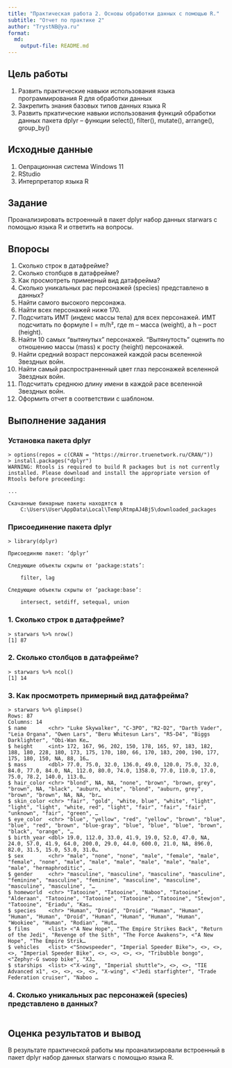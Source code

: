 ---
title: "Практическая работа 2. Основы обработки данных с помощью R."
subtitle: "Отчет по практике 2"
author: "TrystNB@ya.ru"
format: 
  md:
    output-file: README.md
---

## Цель работы

1. Развить практические навыки использования языка программирования R для обработки данных
2. Закрепить знания базовых типов данных языка R
3. Развить пркатические навыки использования функций обработки данных пакета dplyr – функции select(), filter(), mutate(), arrange(), group_by()


## Исходные данные

1.  Оепрационная система Windows 11 
2.  RStudio
3.  Интерпретатор языка R
     

## Задание 

Проанализировать встроенный в пакет dplyr набор данных starwars с помощью языка R и ответить на вопросы.


## Впоросы
1. Сколько строк в датафрейме?
2. Сколько столбцов в датафрейме?
3. Как просмотреть примерный вид датафрейма?
4. Сколько уникальных рас персонажей (species) представлено в данных?
5. Найти самого высокого персонажа.
6. Найти всех персонажей ниже 170.
7. Подсчитать ИМТ (индекс массы тела) для всех персонажей. ИМТ подсчитать по формуле I = m/h², где m – масса (weight), а h – рост (height).
8. Найти 10 самых "вытянутых" персонажей. "Вытянутость" оценить по отношению массы (mass) к росту (height) персонажей.
9. Найти средний возраст персонажей каждой расы вселенной Звездных войн.
10. Найти самый распространенный цвет глаз персонажей вселенной Звездных войн.
11. Подсчитать среднюю длину имени в каждой расе вселенной Звездных войн.
12. Оформить отчет в соответствии с шаблоном.


## Выполнение задания
### Установка пакета dplyr
```
> options(repos = c(CRAN = "https://mirror.truenetwork.ru/CRAN/"))
> install.packages("dplyr")
WARNING: Rtools is required to build R packages but is not currently installed. Please download and install the appropriate version of Rtools before proceeding:

...

Скачанные бинарные пакеты находятся в
	C:\Users\User\AppData\Local\Temp\RtmpAJ4Bj5\downloaded_packages
```

### Присоединение пакета dplyr
```
> library(dplyr)

Присоединяю пакет: ‘dplyr’

Следующие объекты скрыты от ‘package:stats’:

    filter, lag

Следующие объекты скрыты от ‘package:base’:

    intersect, setdiff, setequal, union
```

### 1. Сколько строк в датафрейме?
```
> starwars %>% nrow()
[1] 87
```

### 2. Сколько столбцов в датафрейме?
```
> starwars %>% ncol()
[1] 14
```

### 3. Как просмотреть примерный вид датафрейма?
```
> starwars %>% glimpse()
Rows: 87
Columns: 14
$ name       <chr> "Luke Skywalker", "C-3PO", "R2-D2", "Darth Vader", "Leia Organa", "Owen Lars", "Beru Whitesun Lars", "R5-D4", "Biggs Darklighter", "Obi-Wan Ke…
$ height     <int> 172, 167, 96, 202, 150, 178, 165, 97, 183, 182, 188, 180, 228, 180, 173, 175, 170, 180, 66, 170, 183, 200, 190, 177, 175, 180, 150, NA, 88, 16…
$ mass       <dbl> 77.0, 75.0, 32.0, 136.0, 49.0, 120.0, 75.0, 32.0, 84.0, 77.0, 84.0, NA, 112.0, 80.0, 74.0, 1358.0, 77.0, 110.0, 17.0, 75.0, 78.2, 140.0, 113.0…
$ hair_color <chr> "blond", NA, NA, "none", "brown", "brown, grey", "brown", NA, "black", "auburn, white", "blond", "auburn, grey", "brown", "brown", NA, NA, "br…
$ skin_color <chr> "fair", "gold", "white, blue", "white", "light", "light", "light", "white, red", "light", "fair", "fair", "fair", "unknown", "fair", "green", …
$ eye_color  <chr> "blue", "yellow", "red", "yellow", "brown", "blue", "blue", "red", "brown", "blue-gray", "blue", "blue", "blue", "brown", "black", "orange", "…
$ birth_year <dbl> 19.0, 112.0, 33.0, 41.9, 19.0, 52.0, 47.0, NA, 24.0, 57.0, 41.9, 64.0, 200.0, 29.0, 44.0, 600.0, 21.0, NA, 896.0, 82.0, 31.5, 15.0, 53.0, 31.0…
$ sex        <chr> "male", "none", "none", "male", "female", "male", "female", "none", "male", "male", "male", "male", "male", "male", "male", "hermaphroditic", …
$ gender     <chr> "masculine", "masculine", "masculine", "masculine", "feminine", "masculine", "feminine", "masculine", "masculine", "masculine", "masculine", "…
$ homeworld  <chr> "Tatooine", "Tatooine", "Naboo", "Tatooine", "Alderaan", "Tatooine", "Tatooine", "Tatooine", "Tatooine", "Stewjon", "Tatooine", "Eriadu", "Kas…
$ species    <chr> "Human", "Droid", "Droid", "Human", "Human", "Human", "Human", "Droid", "Human", "Human", "Human", "Human", "Wookiee", "Human", "Rodian", "Hut…
$ films      <list> <"A New Hope", "The Empire Strikes Back", "Return of the Jedi", "Revenge of the Sith", "The Force Awakens">, <"A New Hope", "The Empire Strik…
$ vehicles   <list> <"Snowspeeder", "Imperial Speeder Bike">, <>, <>, <>, "Imperial Speeder Bike", <>, <>, <>, <>, "Tribubble bongo", <"Zephyr-G swoop bike", "XJ…
$ starships  <list> <"X-wing", "Imperial shuttle">, <>, <>, "TIE Advanced x1", <>, <>, <>, <>, "X-wing", <"Jedi starfighter", "Trade Federation cruiser", "Naboo …
```

### 4. Сколько уникальных рас персонажей (species) представлено в данных?
```

```



## Оценка результатов и вывод

В результате практической работы мы проанализировали встроенный в пакет dplyr набор данных starwars с помощью языка R.


